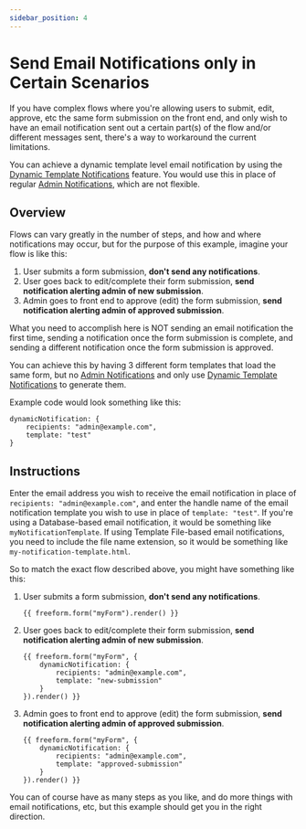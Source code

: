 ```yaml
---
sidebar_position: 4
---
```


# Send Email Notifications only in Certain Scenarios

If you have complex flows where you're allowing users to submit, edit, approve, etc the same form submission on the front end, and only wish to have an email notification sent out a certain part(s) of the flow and/or different messages sent, there's a way to workaround the current limitations.

You can achieve a dynamic template level email notification by using the [Dynamic Template Notifications](../../../forms/email-notifications#dynamic-template-notifications) feature. You would use this in place of regular [Admin Notifications](../../../forms/email-notifications#admin), which are not flexible.

## Overview

Flows can vary greatly in the number of steps, and how and where notifications may occur, but for the purpose of this example, imagine your flow is like this:

1. User submits a form submission, **don't send any notifications**.
2. User goes back to edit/complete their form submission, **send notification alerting admin of new submission**.
3. Admin goes to front end to approve (edit) the form submission, **send notification alerting admin of approved submission**.

What you need to accomplish here is NOT sending an email notification the first time, sending a notification once the form submission is complete, and sending a different notification once the form submission is approved.

You can achieve this by having 3 different form templates that load the same form, but no [Admin Notifications](../../../forms/email-notifications#admin-notifications) and only use [Dynamic Template Notifications](../../../forms/email-notifications#dynamic-template-notifications) to generate them.

Example code would look something like this:

```twig showLineNumbers
dynamicNotification: {
    recipients: "admin@example.com",
    template: "test"
}
```

## Instructions

Enter the email address you wish to receive the email notification in place of `recipients: "admin@example.com"`, and enter the handle name of the email notification template you wish to use in place of `template: "test"`. If you're using a Database-based email notification, it would be something like `myNotificationTemplate`. If using Template File-based email notifications, you need to include the file name extension, so it would be something like `my-notification-template.html`.

So to match the exact flow described above, you might have something like this:

1. User submits a form submission, **don't send any notifications**.
   ```twig showLineNumbers
   {{ freeform.form("myForm").render() }}
   ```
2. User goes back to edit/complete their form submission, **send notification alerting admin of new submission**.
   ```twig showLineNumbers {2-5}
   {{ freeform.form("myForm", {
       dynamicNotification: {
           recipients: "admin@example.com",
           template: "new-submission"
       }
   }).render() }}
   ```
3. Admin goes to front end to approve (edit) the form submission, **send notification alerting admin of approved submission**.
   ```twig showLineNumbers {2-5}
   {{ freeform.form("myForm", {
       dynamicNotification: {
           recipients: "admin@example.com",
           template: "approved-submission"
       }
   }).render() }}
   ```

You can of course have as many steps as you like, and do more things with email notifications, etc, but this example should get you in the right direction.
